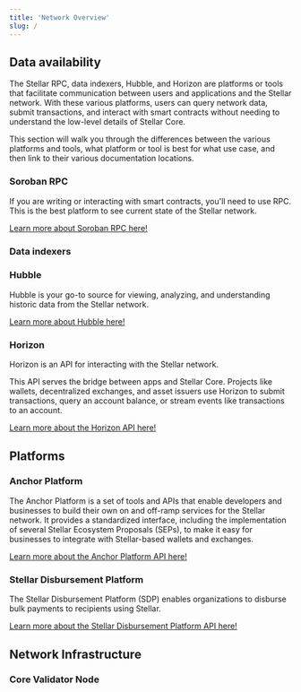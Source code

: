 ```yaml
---
title: 'Network Overview'
slug: /
---
```


## Data availability

The Stellar RPC, data indexers, Hubble, and Horizon are platforms or tools that facilitate communication between users and applications and the Stellar network. With these various platforms, users can query network data, submit transactions, and interact with smart contracts without needing to understand the low-level details of Stellar Core.

This section will walk you through the differences between the various platforms and tools, what platform or tool is best for what use case, and then link to their various documentation locations.

### Soroban RPC

If you are writing or interacting with smart contracts, you'll need to use RPC.
This is the best platform to see current state of the Stellar network.

[Learn more about Soroban RPC here!](./soroban-rpc/README.mdx)

### Data indexers

### Hubble

Hubble is your go-to source for viewing, analyzing, and understanding historic
data from the Stellar network.

[Learn more about Hubble here!](./hubble/README.mdx)

### Horizon

Horizon is an API for interacting with the Stellar network.

This API serves the bridge between apps and Stellar Core. Projects like wallets,
decentralized exchanges, and asset issuers use Horizon to submit transactions,
query an account balance, or stream events like transactions to an account.

[Learn more about the Horizon API here!](./horizon/README.mdx)

## Platforms

### Anchor Platform

The Anchor Platform is a set of tools and APIs that enable developers and
businesses to build their own on and off-ramp services for the Stellar network.
It provides a standardized interface, including the implementation of several
Stellar Ecosystem Proposals (SEPs), to make it easy for businesses to integrate
with Stellar-based wallets and exchanges.

[Learn more about the Anchor Platform API here!](./anchor-platform/README.mdx)

### Stellar Disbursement Platform

The Stellar Disbursement Platform (SDP) enables organizations to disburse bulk
payments to recipients using Stellar.

[Learn more about the Stellar Disbursement Platform API here!](./stellar-disbursement-platform/README.mdx)

## Network Infrastructure

### Core Validator Node